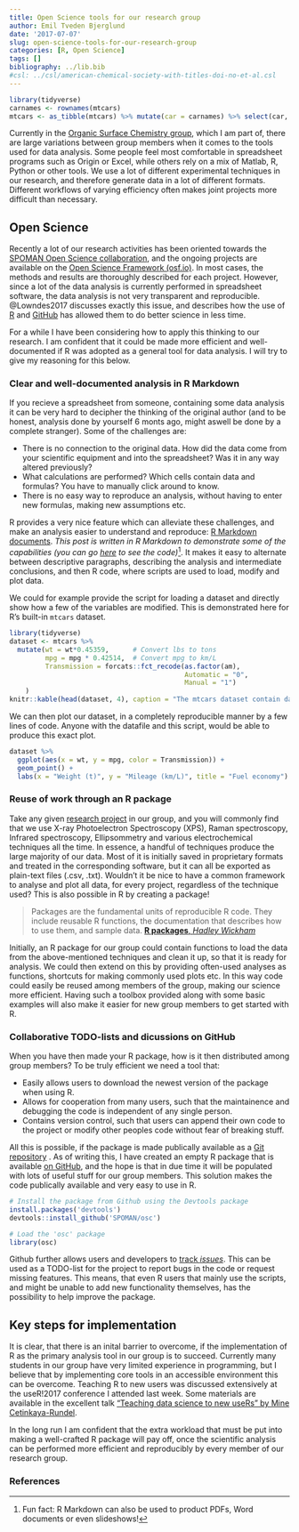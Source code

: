 ```yaml
---
title: Open Science tools for our research group
author: Emil Tveden Bjerglund
date: '2017-07-07'
slug: open-science-tools-for-our-research-group
categories: [R, Open Science]
tags: []
bibliography: ../lib.bib
#csl: ../csl/american-chemical-society-with-titles-doi-no-et-al.csl
---
```


```r
library(tidyverse)
carnames <- rownames(mtcars)
mtcars <- as_tibble(mtcars) %>% mutate(car = carnames) %>% select(car, mpg, cyl, hp, wt, am)
```


Currently in the [Organic Surface Chemistry group](//surfchem.dk), which I am part of, there are large variations between group members when it comes to the tools used for data analysis. Some people feel most comfortable in spreadsheet programs such as Origin or Excel, while others rely on a mix of Matlab, R, Python or other tools. We use a lot of different experimental techniques in our research, and therefore generate data in a lot of different formats. Different workflows of varying efficiency often makes joint projects more difficult than necessary.

## Open Science
Recently a lot of our research activities has been oriented towards the [SPOMAN Open Science collaboration](//www.spoman-os.org), and the ongoing projects are available on the [Open Science Framework (osf.io)](//osf.io/wudyt). In most cases, the methods and results are thoroughly described for each project. However, since a lot of the data analysis is currently performed in spreadsheet software, the data analysis is not very transparent and reproducible. @Lowndes2017 discusses exactly this issue, and describes how the use of [R](//www.r-project.org) and [GitHub](//github.com) has allowed them to do better science in less time.

For a while I have been considering how to apply this thinking to our research. I am confident that it could be made more efficient and well-documented if R was adopted as a general tool for data analysis. I will try to give my reasoning for this below.

### Clear and well-documented analysis in R Markdown
If you recieve a spreadsheet from someone, containing some data analysis it can be very hard to decipher the thinking of the original author (and to be honest, analysis done by yourself 6 monts ago, might aswell be done by a complete stranger). Some of the challenges are:

* There is no connection to the original data. How did the data come from your scientific equipment and into the spreadsheet? Was it in any way altered previously?
* What calculations are performed? Which cells contain data and formulas? You have to manually click around to know.
* There is no easy way to reproduce an analysis, without having to enter new formulas, making new assumptions etc.

R provides a very nice feature which can alleviate these challenges, and make an analysis easier to understand and reproduce: [R Markdown documents](//rmarkdown.rstudio.com). _This post is written in R Markdown to demonstrate some of the capabilities (you can go [here](https://github.com/emiltb/emil.tbjerglund.dk/tree/master/content/post) to see the code)_^[Fun fact: R Markdown can also be used to product PDFs, Word documents or even slideshows!]. It makes it easy to alternate between descriptive paragraphs, describing the analysis and intermediate conclusions, and then R code, where scripts are used to load, modify and plot data.

We could for example provide the script for loading a dataset and directly show how a few of the variables are modified. This is demonstrated here for R's built-in `mtcars` dataset.

```r
library(tidyverse)
dataset <- mtcars %>% 
  mutate(wt = wt*0.45359,      # Convert lbs to tons
         mpg = mpg * 0.42514,  # Convert mpg to km/L
         Transmission = forcats::fct_recode(as.factor(am), 
                                            Automatic = "0", 
                                            Manual = "1")
    )
knitr::kable(head(dataset, 4), caption = "The mtcars dataset contain data on 32 different cars")
```

We can then plot our dataset, in a completely reproducible manner by a few lines of code. Anyone with the datafile and this script, would be able to produce this exact plot.

```r
dataset %>%  
  ggplot(aes(x = wt, y = mpg, color = Transmission)) +
  geom_point() +
  labs(x = "Weight (t)", y = "Mileage (km/L)", title = "Fuel economy")
```

### Reuse of work through an R package
Take any given [research project](http://surfchem.dk/category/articles/) in our group, and you will commonly find that we use X-ray Photoelectron Spectroscopy (XPS), Raman spectroscopy, Infrared spectroscopy, Ellipsommetry and various electrochemical techniques all the time. In essence, a handful of techniques produce the large majority of our data. Most of it is initially saved in proprietary formats and treated in the corresponding software, but it can all be exported as plain-text files (.csv, .txt). Wouldn't it be nice to have a common framework to analyse and plot all data, for every project, regardless of the technique used? This is also possible in R by creating a package!

> Packages are the fundamental units of reproducible R code. They include reusable R functions, the documentation that describes how to use them, and sample data. [**R packages**, _Hadley Wickham_](//r-pkgs.had.co.nz/)

Initially, an R package for our group could contain functions to load the data from the above-mentioned techniques and clean it up, so that it is ready for analysis. We could then extend on this by providing often-used analyses as functions, shortcuts for making commonly used plots etc. In this way code could easily be reused among members of the group, making our science more efficient. Having such a toolbox provided along with some basic examples will also make it easier for new group members to get started with R.

### Collaborative TODO-lists and dicussions on GitHub
When you have then made your R package, how is it then distributed among group members? To be truly efficient we need a tool that:

* Easily allows users to download the newest version of the package when using R.
* Allows for cooperation from many users, such that the maintainence and debugging the code is independent of any single person.
* Contains version control, such that users can append their own code to the project or modify other peoples code without fear of breaking stuff.

All this is possible, if the package is made publically available as a [Git repository](https://en.wikipedia.org/wiki/Git) . As of writing this, I have created an empty R package that is available [on GitHub](https://github.com/SPOMAN/osc), and the hope is that in due time it will be populated with lots of useful stuff for our group members. This solution makes the code publically available and very easy to use in R.

```r
# Install the package from Github using the Devtools package
install.packages('devtools')
devtools::install_github('SPOMAN/osc')

# Load the 'osc' package
library(osc)
```

Github further allows users and developers to [track _issues_](https://github.com/SPOMAN/osc/issues). This can be used as a TODO-list for the project to report bugs in the code or request missing features. This means, that even R users that mainly use the scripts, and might be unable to add new functionality themselves, has the possibility to help improve the package.

## Key steps for implementation
It is clear, that there is an inital barrier to overcome, if the implementation of R as the primary analysis tool in our group is to succeed. Currently many students in our group have very limited experience in programming, but I believe that by implementing core tools in an accessible environment this can be overcome. Teaching R to new users was discussed extensively at the useR!2017 conference I attended last week. Some materials are available in the excellent talk ["Teaching data science to new useRs" by Mine Cetinkaya-Rundel](https://github.com/mine-cetinkaya-rundel/2017-07-05-teach-ds-to-new-user). 

In the long run I am confident that the extra workload that must be put into making a well-crafted R package will pay off, once the scientific analysis can be performed more efficient and reproducibly by every member of our research group. 

### References

